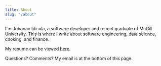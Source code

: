 ```yaml
---
title: About
slug: "/about"
---
```


I'm Johanan Idicula, a software developer and recent graduate of McGill University. This is where I write about software engineering, data science, cooking, and finance.

My resume can be viewed [here](/jidicula-resume/jidicula-resume.pdf).

Questions? Comments? My email is at the bottom of this page.
